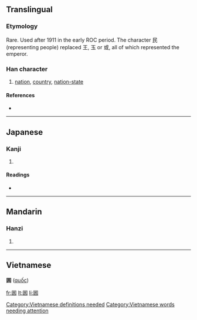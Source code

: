 {{also|國|圀|国|囯}}
==Translingual==

===Etymology===
Rare.  Used after 1911 in the early ROC period.  The character 民 (representing people) replaced 王, 玉 or 或, all of which represented the emperor.

===Han character===
{{Han char|rn=31|rad=囗|as=05|sn=8|four=|canj=田口女心 (WRVP)}}

# [[nation]], [[country]], [[nation-state]]

====References====
* {{Han ref|kx=0218.041|dkj=04750|dj=0446.050|hdz=10717.150|uh=56FB|ud=22267}}

----

==Japanese==

===Kanji===
{{ja-kanji|grade=|rs=囗05}}

# {{defn|Japanese}}

====Readings====
* {{ja-readings|on=[[こく]] (koku)|kun=}}

----

==Mandarin==

===Hanzi===
{{cmn-hanzi|pin=[[guó]] ([[guo2]])|wg=kuo<sup>2</sup>}}

# {{defn|Mandarin}}
----

==Vietnamese==
'''囻''' ([[quốc]])

[[Category:Vietnamese definitions needed]]
[[Category:Vietnamese words needing attention]]

[[fr:囻]]
[[lt:囻]]
[[li:囻]]